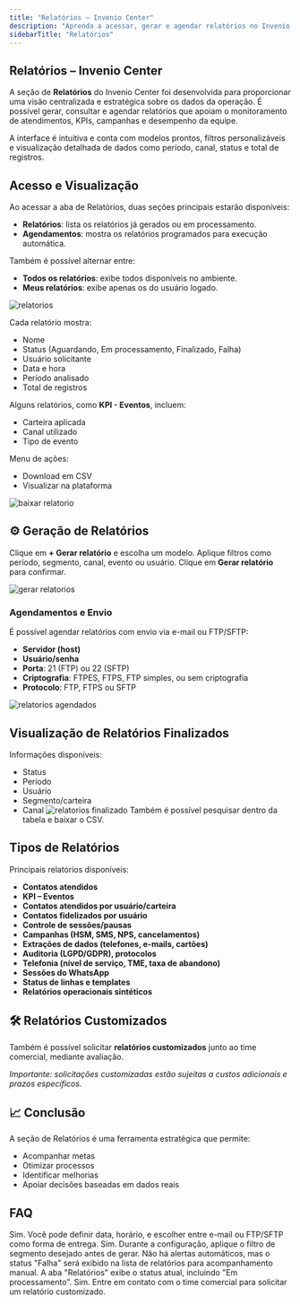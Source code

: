 ```yaml
---
title: "Relatórios – Invenio Center"
description: "Aprenda a acessar, gerar e agendar relatórios no Invenio Center para melhorar sua operação."
sidebarTitle: "Relatórios"
---
```


##  Relatórios – Invenio Center

A seção de **Relatórios** do Invenio Center foi desenvolvida para proporcionar uma visão centralizada e estratégica sobre os dados da operação. É possível gerar, consultar e agendar relatórios que apoiam o monitoramento de atendimentos, KPIs, campanhas e desempenho da equipe.

A interface é intuitiva e conta com modelos prontos, filtros personalizáveis e visualização detalhada de dados como período, canal, status e total de registros.

##  Acesso e Visualização

Ao acessar a aba de Relatórios, duas seções principais estarão disponíveis:

- **Relatórios**: lista os relatórios já gerados ou em processamento.
- **Agendamentos**: mostra os relatórios programados para execução automática.

Também é possível alternar entre:
- **Todos os relatórios**: exibe todos disponíveis no ambiente.
- **Meus relatórios**: exibe apenas os do usuário logado.

![relatorios](https://robbublob.blob.core.windows.net/docs/relatorios.png) 

Cada relatório mostra:
- Nome
- Status (Aguardando, Em processamento, Finalizado, Falha)
- Usuário solicitante
- Data e hora
- Período analisado
- Total de registros

Alguns relatórios, como **KPI - Eventos**, incluem:
- Carteira aplicada
- Canal utilizado
- Tipo de evento

Menu de ações:
- Download em CSV
- Visualizar na plataforma

![baixar relatorio](https://robbublob.blob.core.windows.net/docs/opcaorelatorio.png) 

## ⚙️ Geração de Relatórios

Clique em **+ Gerar relatório** e escolha um modelo. Aplique filtros como período, segmento, canal, evento ou usuário. Clique em **Gerar relatório** para confirmar.

![gerar relatorios](https://robbublob.blob.core.windows.net/docs/gerarrelatorio.png) 

###  Agendamentos e Envio

É possível agendar relatórios com envio via e-mail ou FTP/SFTP:

- **Servidor (host)**
- **Usuário/senha**
- **Porta**: 21 (FTP) ou 22 (SFTP)
- **Criptografia**: FTPES, FTPS, FTP simples, ou sem criptografia
- **Protocolo**: FTP, FTPS ou SFTP

![relatorios agendados](https://robbublob.blob.core.windows.net/docs/relatorioagendado.png)

##  Visualização de Relatórios Finalizados

Informações disponíveis:
- Status
- Período
- Usuário
- Segmento/carteira
- Canal
![relatorios finalizado](https://robbublob.blob.core.windows.net/docs/relatoriofinalizado.png)
Também é possível pesquisar dentro da tabela e baixar o CSV.

##  Tipos de Relatórios

Principais relatórios disponíveis:
- **Contatos atendidos**
- **KPI – Eventos**
- **Contatos atendidos por usuário/carteira**
- **Contatos fidelizados por usuário**
- **Controle de sessões/pausas**
- **Campanhas (HSM, SMS, NPS, cancelamentos)**
- **Extrações de dados (telefones, e-mails, cartões)**
- **Auditoria (LGPD/GDPR), protocolos**
- **Telefonia (nível de serviço, TME, taxa de abandono)**
- **Sessões do WhatsApp**
- **Status de linhas e templates**
- **Relatórios operacionais sintéticos**

## 🛠️ Relatórios Customizados

Também é possível solicitar **relatórios customizados** junto ao time comercial, mediante avaliação.

 *Importante: solicitações customizadas estão sujeitas a custos adicionais e prazos específicos.*

## 📈 Conclusão

A seção de Relatórios é uma ferramenta estratégica que permite:

- Acompanhar metas
- Otimizar processos
- Identificar melhorias
- Apoiar decisões baseadas em dados reais

##  FAQ

<AccordionGroup title="Dúvidas Frequentes">

<Accordion title="Consigo agendar um relatório para ser enviado automaticamente?">
Sim. Você pode definir data, horário, e escolher entre e-mail ou FTP/SFTP como forma de entrega.
</Accordion>

<Accordion title="É possível gerar um relatório com dados de um segmento específico?">
Sim. Durante a configuração, aplique o filtro de segmento desejado antes de gerar.
</Accordion>

<Accordion title="O sistema envia algum alerta caso um relatório falhe?">
Não há alertas automáticos, mas o status "Falha" será exibido na lista de relatórios para acompanhamento manual.
</Accordion>

<Accordion title="Como sei quais relatórios estão em andamento?">
A aba "Relatórios" exibe o status atual, incluindo "Em processamento".
</Accordion>

<Accordion title="Preciso de um relatório com um formato específico. Isso é possível?">
Sim. Entre em contato com o time comercial para solicitar um relatório customizado.
</Accordion>

</AccordionGroup>


